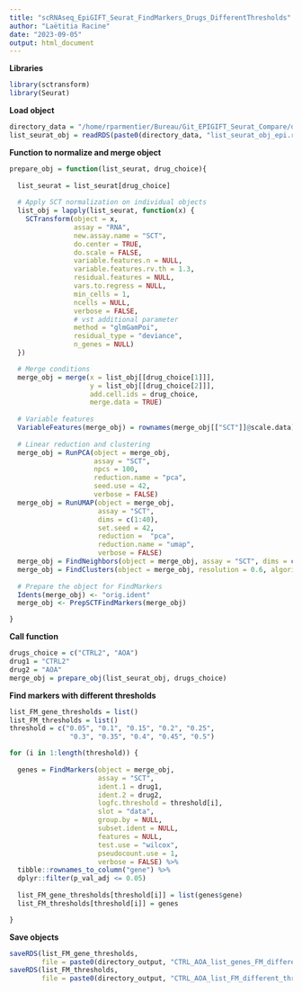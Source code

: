```yaml
---
title: "scRNAseq_EpiGIFT_Seurat_FindMarkers_Drugs_DifferentThresholds"
author: "Laëtitia Racine"
date: "2023-09-05"
output: html_document
---
```


**Libraries**
```r

library(sctransform)
library(Seurat)

```

**Load object**
```r

directory_data = "/home/rparmentier/Bureau/Git_EPIGIFT_Seurat_Compare/data/"
list_seurat_obj = readRDS(paste0(directory_data, "list_seurat_obj_epi.rds"))

```

**Function to normalize and merge object**
```r
 
prepare_obj = function(list_seurat, drug_choice){
  
  list_seurat = list_seurat[drug_choice]
  
  # Apply SCT normalization on individual objects
  list_obj = lapply(list_seurat, function(x) { 
    SCTransform(object = x, 
                assay = "RNA", 
                new.assay.name = "SCT",
                do.center = TRUE, 
                do.scale = FALSE,
                variable.features.n = NULL,
                variable.features.rv.th = 1.3,
                residual.features = NULL,
                vars.to.regress = NULL,
                min_cells = 1,
                ncells = NULL,
                verbose = FALSE,
                # vst additional parameter
                method = "glmGamPoi",
                residual_type = "deviance",
                n_genes = NULL)
  })

  # Merge conditions
  merge_obj = merge(x = list_obj[[drug_choice[1]]], 
                    y = list_obj[[drug_choice[2]]],
                    add.cell.ids = drug_choice,
                    merge.data = TRUE)
  
  # Variable features
  VariableFeatures(merge_obj) = rownames(merge_obj[["SCT"]]@scale.data)
  
  # Linear reduction and clustering
  merge_obj = RunPCA(object = merge_obj, 
                     assay = "SCT", 
                     npcs = 100,
                     reduction.name = "pca", 
                     seed.use = 42, 
                     verbose = FALSE)
  merge_obj = RunUMAP(object = merge_obj, 
                      assay = "SCT", 
                      dims = c(1:40), 
                      set.seed = 42,
                      reduction =  "pca", 
                      reduction.name = "umap", 
                      verbose = FALSE)
  merge_obj = FindNeighbors(object = merge_obj, assay = "SCT", dims = c(1:40))
  merge_obj = FindClusters(object = merge_obj, resolution = 0.6, algorithm = 3)
  
  # Prepare the object for FindMarkers
  Idents(merge_obj) <- "orig.ident"
  merge_obj <- PrepSCTFindMarkers(merge_obj)

}

```

**Call function**
```r

drugs_choice = c("CTRL2", "AOA")
drug1 = "CTRL2"
drug2 = "AOA"
merge_obj = prepare_obj(list_seurat_obj, drugs_choice)

```

**Find markers with different thresholds**
```r

list_FM_gene_thresholds = list()
list_FM_thresholds = list()
threshold = c("0.05", "0.1", "0.15", "0.2", "0.25", 
               "0.3", "0.35", "0.4", "0.45", "0.5")

for (i in 1:length(threshold)) {
  
  genes = FindMarkers(object = merge_obj, 
                      assay = "SCT", 
                      ident.1 = drug1, 
                      ident.2 = drug2, 
                      logfc.threshold = threshold[i],
                      slot = "data",
                      group.by = NULL,
                      subset.ident = NULL,
                      features = NULL,
                      test.use = "wilcox",
                      pseudocount.use = 1,
                      verbose = FALSE) %>% 
  tibble::rownames_to_column("gene") %>%
  dplyr::filter(p_val_adj <= 0.05)
  
  list_FM_gene_thresholds[threshold[i]] = list(genes$gene)
  list_FM_thresholds[threshold[i]] = genes

}

```

**Save objects**
```r

saveRDS(list_FM_gene_thresholds, 
        file = paste0(directory_output, "CTRL_AOA_list_genes_FM_different_thresholds.rds"))
saveRDS(list_FM_thresholds, 
        file = paste0(directory_output, "CTRL_AOA_list_FM_different_thresholds.rds"))

```
